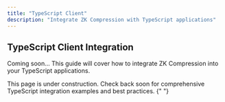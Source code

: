 ```yaml
---
title: "TypeScript Client"
description: "Integrate ZK Compression with TypeScript applications"
---
```


## TypeScript Client Integration

Coming soon... This guide will cover how to integrate ZK Compression into your TypeScript applications.

<Info>
  This page is under construction. Check back soon for comprehensive TypeScript
  integration examples and best practices.
</Info>{" "}
